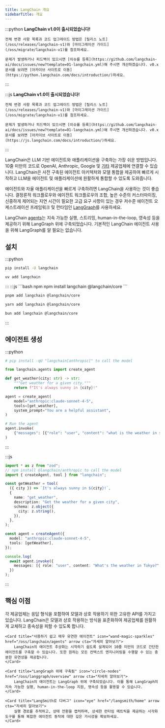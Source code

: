 ```yaml
---
title: LangChain 개요
sidebarTitle: 개요
---
```


:::python
<Callout icon="bullhorn" color="#DFC5FE" iconType="regular">
    **LangChain v1.0이 출시되었습니다!**

    전체 변경 사항 목록과 코드 업그레이드 방법은 [릴리스 노트](/oss/releases/langchain-v1)와 [마이그레이션 가이드](/oss/migrate/langchain-v1)를 참조하세요.

    문제가 발생하거나 피드백이 있으시면 [이슈를 등록](https://github.com/langchain-ai/docs/issues/new?template=01-langchain.yml)해 주시면 개선하겠습니다. v0.x 문서를 보려면 [아카이브 사이트로 이동](https://python.langchain.com/docs/introduction/)하세요.
</Callout>
:::

:::js
<Callout icon="bullhorn" color="#DFC5FE" iconType="regular">
    **LangChain v1.0이 출시되었습니다!**

    전체 변경 사항 목록과 코드 업그레이드 방법은 [릴리스 노트](/oss/releases/langchain-v1)와 [마이그레이션 가이드](/oss/migrate/langchain-v1)를 참조하세요.

    문제가 발생하거나 피드백이 있으시면 [이슈를 등록](https://github.com/langchain-ai/docs/issues/new?template=01-langchain.yml)해 주시면 개선하겠습니다. v0.x 문서를 보려면 [아카이브 사이트로 이동](https://js.langchain.com/docs/introduction/)하세요.
</Callout>
:::

LangChain은 LLM 기반 에이전트와 애플리케이션을 구축하는 가장 쉬운 방법입니다. 10줄 미만의 코드로 OpenAI, Anthropic, Google 및 [기타](/oss/integrations/providers/overview) 제공업체에 연결할 수 있습니다. LangChain은 사전 구축된 에이전트 아키텍처와 모델 통합을 제공하여 빠르게 시작하고 LLM을 에이전트 및 애플리케이션에 원활하게 통합할 수 있도록 도와줍니다.

에이전트와 자율 애플리케이션을 빠르게 구축하려면 LangChain을 사용하는 것이 좋습니다. 결정론적 워크플로우와 에이전트 워크플로우의 조합, 높은 수준의 커스터마이징, 신중하게 제어되는 지연 시간이 필요한 고급 요구 사항이 있는 경우 저수준 에이전트 오케스트레이션 프레임워크 및 런타임인 [LangGraph](/oss/langgraph/overview)를 사용하세요.

LangChain [agents](/oss/langchain/agents)는 지속 가능한 실행, 스트리밍, human-in-the-loop, 영속성 등을 제공하기 위해 LangGraph 위에 구축되었습니다. 기본적인 LangChain 에이전트 사용을 위해 LangGraph를 알 필요는 없습니다.

## <Icon icon="download" size={20} /> 설치

:::python
<CodeGroup>
```bash pip
pip install -U langchain
```

```bash uv
uv add langchain
```
</CodeGroup>
:::
:::js
<CodeGroup>
```bash npm
npm install langchain @langchain/core
```

```bash pnpm
pnpm add langchain @langchain/core
```

```bash yarn
yarn add langchain @langchain/core
```

```bash bun
bun add langchain @langchain/core
```
</CodeGroup>
:::

## <Icon icon="wand-magic-sparkles" /> 에이전트 생성

:::python
```python
# pip install -qU "langchain[anthropic]" to call the model

from langchain.agents import create_agent

def get_weather(city: str) -> str:
    """Get weather for a given city."""
    return f"It's always sunny in {city}!"

agent = create_agent(
    model="anthropic:claude-sonnet-4-5",
    tools=[get_weather],
    system_prompt="You are a helpful assistant",
)

# Run the agent
agent.invoke(
    {"messages": [{"role": "user", "content": "what is the weather in sf"}]}
)
```
:::

:::js
```ts
import * as z from "zod";
// npm install @langchain/anthropic to call the model
import { createAgent, tool } from "langchain";

const getWeather = tool(
  ({ city }) => `It's always sunny in ${city}!`,
  {
    name: "get_weather",
    description: "Get the weather for a given city",
    schema: z.object({
      city: z.string(),
    }),
  },
);

const agent = createAgent({
  model: "anthropic:claude-sonnet-4-5",
  tools: [getWeather],
});

console.log(
  await agent.invoke({
    messages: [{ role: "user", content: "What's the weather in Tokyo?" }],
  })
);
```
:::


## <Icon icon="star" size={20} /> 핵심 이점

<Columns cols={2}>
    <Card title="표준 모델 인터페이스" icon="arrows-rotate" href="/oss/langchain/models" arrow cta="자세히 알아보기">
        각 제공업체는 응답 형식을 포함하여 모델과 상호 작용하기 위한 고유한 API를 가지고 있습니다. LangChain은 모델과 상호 작용하는 방식을 표준화하여 제공업체를 원활하게 교체하고 종속성을 피할 수 있도록 합니다.
    </Card>

    <Card title="사용하기 쉽고 매우 유연한 에이전트" icon="wand-magic-sparkles" href="/oss/langchain/agents" arrow cta="자세히 알아보기">
        LangChain의 에이전트 추상화는 시작하기 쉽도록 설계되어 10줄 미만의 코드로 간단한 에이전트를 구축할 수 있습니다. 또한 원하는 모든 컨텍스트 엔지니어링을 수행할 수 있는 충분한 유연성을 제공합니다.
    </Card>

    <Card title="LangGraph 위에 구축됨" icon="circle-nodes" href="/oss/langgraph/overview" arrow cta="자세히 알아보기">
        LangChain의 에이전트는 LangGraph 위에 구축되었습니다. 이를 통해 LangGraph의 지속 가능한 실행, human-in-the-loop 지원, 영속성 등을 활용할 수 있습니다.
    </Card>

    <Card title="LangSmith로 디버그" icon="eye" href="/langsmith/home" arrow cta="자세히 알아보기">
        실행 경로를 추적하고, 상태 전환을 캡처하며, 상세한 런타임 메트릭을 제공하는 시각화 도구를 통해 복잡한 에이전트 동작에 대한 깊은 가시성을 확보하세요.
    </Card>
</Columns>